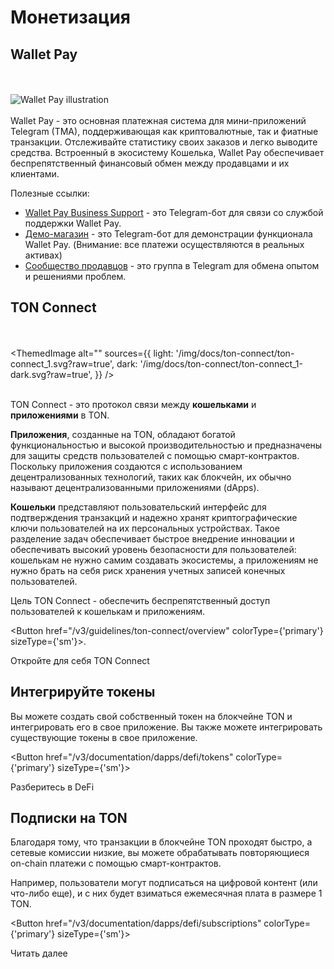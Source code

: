 
# Монетизация

## Wallet Pay

<br></br>
<img src="https://storage.googleapis.com/ton-strapi/reason_Card5_19eeac1401/reason_Card5_19eeac1401.png" alt="Wallet Pay illustration"/>
<br></br>
Wallet Pay - это основная платежная система для мини-приложений Telegram (TMA), поддерживающая как криптовалютные, так и фиатные транзакции. Отслеживайте статистику своих заказов и легко выводите средства.
Встроенный в экосистему Кошелька, Wallet Pay обеспечивает беспрепятственный финансовый обмен между продавцами и их клиентами.

Полезные ссылки:

- [Wallet Pay Business Support](https://t.me/WalletPay_supportbot) - это Telegram-бот для связи со службой поддержки Wallet Pay.
- [Демо-магазин](https://t.me/PineAppleDemoWPStoreBot) - это Telegram-бот для демонстрации функционала Wallet Pay. (Внимание: все платежи осуществляются в реальных активах)
- [Сообщество продавцов](https://t.me/+6TReWBEyZxI5Njli) - это группа в Telegram для обмена опытом и решениями проблем.

## TON Connect

<br></br>
<ThemedImage
  alt=""
  sources={{
    light: '/img/docs/ton-connect/ton-connect_1.svg?raw=true',
    dark: '/img/docs/ton-connect/ton-connect_1-dark.svg?raw=true',
  }}
/>
<br></br>

TON Connect - это протокол связи между **кошельками** и **приложениями** в TON.

**Приложения**, созданные на TON, обладают богатой функциональностью и высокой производительностью и предназначены для защиты средств пользователей с помощью смарт-контрактов. Поскольку приложения создаются с использованием децентрализованных технологий, таких как блокчейн, их обычно называют децентрализованными приложениями (dApps).

**Кошельки** представляют пользовательский интерфейс для подтверждения транзакций и надежно хранят криптографические ключи пользователей на их персональных устройствах. Такое разделение задач обеспечивает быстрое внедрение инновации и обеспечивать высокий уровень безопасности для пользователей: кошелькам не нужно самим создавать экосистемы, а приложениям не нужно брать на себя риск хранения учетных записей конечных пользователей.

Цель TON Connect - обеспечить беспрепятственный доступ пользователей к кошелькам и приложениям.

<Button href="/v3/guidelines/ton-connect/overview" colorType={'primary'} sizeType={'sm'}>.

Откройте для себя TON Connect

</Button>

## Интегрируйте токены

Вы можете создать свой собственный токен на блокчейне TON и интегрировать его в свое приложение. Вы также можете интегрировать существующие токены в свое приложение.

<Button href="/v3/documentation/dapps/defi/tokens" colorType={'primary'} sizeType={'sm'}>

Разберитесь в DeFi

</Button>

## Подписки на TON

Благодаря тому, что транзакции в блокчейне TON проходят быстро, а сетевые комиссии низкие, вы можете обрабатывать повторяющиеся on-chain платежи с помощью смарт-контрактов.

Например, пользователи могут подписаться на цифровой контент (или что-либо еще), и с них будет взиматься ежемесячная плата в размере 1 TON.

<Button href="/v3/documentation/dapps/defi/subscriptions" colorType={'primary'} sizeType={'sm'}>

Читать далее

</Button>
